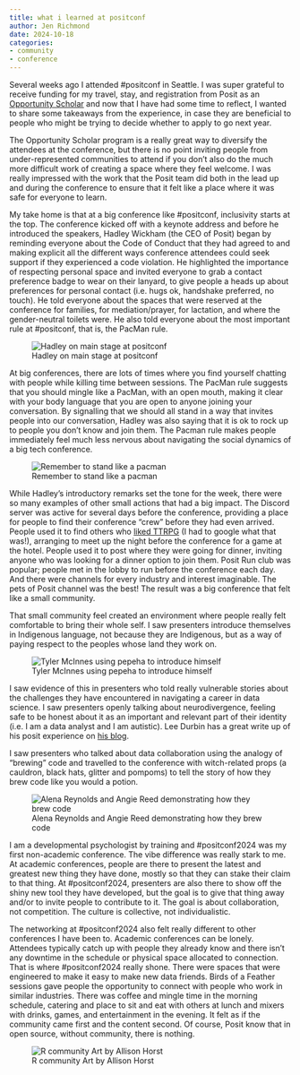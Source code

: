 ```yaml
---
title: what i learned at positconf
author: Jen Richmond
date: 2024-10-18
categories: 
- community
- conference
---
```


Several weeks ago I attended #positconf in Seattle. I was super grateful to receive funding for my travel, stay, and registration from Posit as an [Opportunity Scholar](https://posit.co/blog/posit-conf-2024-announcement/) and now that I have had some time to reflect, I wanted to share some takeaways from the experience, in case they are beneficial to people who might be trying to decide whether to apply to go next year.

The Opportunity Scholar program is a really great way to diversify the attendees at the conference, but there is no point inviting people from under-represented communities to attend if you don't also do the much more difficult work of creating a space where they feel welcome. I was really impressed with the work that the Posit team did both in the lead up and during the conference to ensure that it felt like a place where it was safe for everyone to learn.

My take home is that at a big conference like #positconf, inclusivity starts at the top. The conference kicked off with a keynote address and before he introduced the speakers, Hadley Wickham (the CEO of Posit) began by reminding everyone about the Code of Conduct that they had agreed to and making explicit all the different ways conference attendees could seek support if they experienced a code violation. He highlighted the importance of respecting personal space and invited everyone to grab a contact preference badge to wear on their lanyard, to give people a heads up about preferences for personal contact (i.e. hugs ok, handshake preferred, no touch). He told everyone about the spaces that were reserved at the conference for families, for mediation/prayer, for lactation, and where the gender-neutral toilets were. He also told everyone about the most important rule at #positconf, that is, the PacMan rule.

![Hadley on main stage at positconf](hadley.png)

At big conferences, there are lots of times where you find yourself chatting with people while killing time between sessions. The PacMan rule suggests that you should mingle like a PacMan, with an open mouth, making it clear with your body language that you are open to anyone joining your conversation. By signalling that we should all stand in a way that invites people into our conversation, Hadley was also saying that it is ok to rock up to people you don't know and join them. The Pacman rule makes people immediately feel much less nervous about navigating the social dynamics of a big tech conference.

![Remember to stand like a pacman](featured.jpeg)

While Hadley's introductory remarks set the tone for the week, there were so many examples of other small actions that had a big impact. The Discord server was active for several days before the conference, providing a place for people to find their conference "crew" before they had even arrived. People used it to find others who [liked TTRPG](https://dictionary.cambridge.org/dictionary/english/ttrpg) (I had to google what that was!), arranging to meet up the night before the conference for a game at the hotel. People used it to post where they were going for dinner, inviting anyone who was looking for a dinner option to join them. Posit Run club was popular; people met in the lobby to run before the conference each day. And there were channels for every industry and interest imaginable. The pets of Posit channel was the best! The result was a big conference that felt like a small community.

That small community feel created an environment where people really felt comfortable to bring their whole self. I saw presenters introduce themselves in Indigenous language, not because they are Indigenous, but as a way of paying respect to the peoples whose land they work on.

![Tyler McInnes using pepeha to introduce himself](pepeha.png)

I saw evidence of this in presenters who told really vulnerable stories about the challenges they have encountered in navigating a career in data science. I saw presenters openly talking about neurodivergence, feeling safe to be honest about it as an important and relevant part of their identity (i.e. I am a data analyst and I am autistic). Lee Durbin has a great write up of his posit experience on [his blog](https://leedurbin.co.nz/5-tips-for-organising-a-neuroinclusive-conference).

I saw presenters who talked about data collaboration using the analogy of "brewing" code and travelled to the conference with witch-related props (a cauldron, black hats, glitter and pompoms) to tell the story of how they brew code like you would a potion.

![Alena Reynolds and Angie Reed demonstrating how they brew code](witches.png)

I am a developmental psychologist by training and #positconf2024 was my first non-academic conference. The vibe difference was really stark to me. At academic conferences, people are there to present the latest and greatest new thing they have done, mostly so that they can stake their claim to that thing. At #positconf2024, presenters are also there to show off the shiny new tool they have developed, but the goal is to give that thing away and/or to invite people to contribute to it. The goal is about collaboration, not competition. The culture is collective, not individualistic.

The networking at #positconf2024 also felt really different to other conferences I have been to. Academic conferences can be lonely. Attendees typically catch up with people they already know and there isn't any downtime in the schedule or physical space allocated to connection. That is where #positconf2024 really shone. There were spaces that were engineered to make it easy to make new data friends. Birds of a Feather sessions gave people the opportunity to connect with people who work in similar industries. There was coffee and mingle time in the morning schedule, catering and place to sit and eat with others at lunch and mixers with drinks, games, and entertainment in the evening. It felt as if the community came first and the content second. Of course, Posit know that in open source, without community, there is nothing.

![R community Art by Allison Horst](https://cdn.myportfolio.com/45214904-6a61-4e23-98d6-b140f8654a40/e4a11b1f-f235-461f-ab73-ce6128c59e49_rw_1920.png?h=a34a4173c717bfbc600a8682d419288e)
